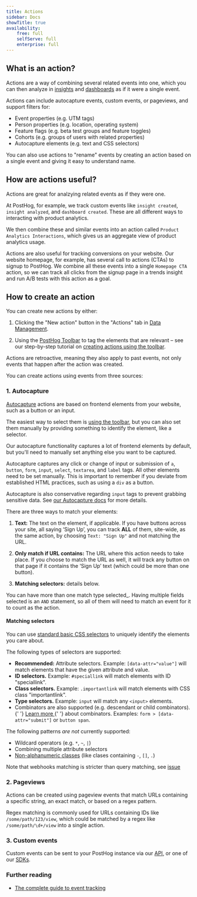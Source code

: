 ```yaml
---
title: Actions
sidebar: Docs
showTitle: true
availability:
    free: full
    selfServe: full
    enterprise: full
---
```


## What is an action?

Actions are a way of combining several related events into one, which you can then analyze in [insights](/docs/product-analytics/insights) and [dashboards](/docs/product-analytics/dashboards) as if it were a single event.

Actions can include autocapture events, custom events, or pageviews, and support filters for:

- Event properties (e.g. UTM tags)
- Person properties (e.g. location, operating system)
- Feature flags (e.g. beta test groups and feature toggles)
- Cohorts (e.g. groups of users with related properties)
- Autocapture elements (e.g. text and CSS selectors)

You can also use actions to "rename" events by creating an action based on a single event and giving it easy to understand name.

## How are actions useful?

Actions are great for analzying related events as if they were one.

At PostHog, for example, we track custom events like `insight created`, `insight analyzed`, and `dashboard created`. These are all different ways to interacting with product analytics.

We then combine these and similar events into an action called `Product Analytics Interactions`, which gives us an aggregate view of product analytics usage.

Actions are also useful for tracking conversions on your website. Our website homepage, for example, has several call to actions (CTAs) to signup to PostHog. We combine all these events into a single `Homepage CTA` action, so we can track all clicks from the signup page in a trends insight and run A/B tests with this action as a goal.

## How to create an action

You can create new actions by either: 

1. Clicking the "New action" button in the "Actions" tab in [Data Management](https://us.posthog.com/data-management/actions).

2. Using the [PostHog Toolbar](/docs/toolbar) to tag the elements that are relevant – see our step-by-step tutorial on [creating actions using the toolbar](/tutorials/how-to-capture-events-the-easy-way).

Actions are retroactive, meaning they also apply to past events, not only events that happen after the action was created.

You can create actions using events from three sources:

### 1. Autocapture

[Autocapture](/docs/product-analytics/autocapture) actions are based on frontend elements from your website, such as a button or an input. 

The easiest way to select them is [using the toolbar](/tutorials/how-to-capture-events-the-easy-way), but you can also set them manually by providing something to identify the element, like a selector.

Our autocapture functionality captures a lot of frontend elements by default, but you'll need to manually set anything else you want to be captured. 
 
Autocapture captures any click or change of input or submission of `a`, `button`, `form`, `input`, `select`, `textarea`, and `label` tags. All other elements need to be set manually. This is important to remember if you deviate from established HTML practices, such as using a `div` as a button.

Autocapture is also conservative regarding `input` tags to prevent grabbing sensitive data. See [our Autocapture docs](/docs/product-analytics/autocapture) for more details.

There are three ways to match your elements:

1. **Text:** The text on the element, if applicable. If you have buttons across your site, all saying ‘Sign Up’, you can track **ALL** of them, site-wide, as the same action, by choosing `Text: "Sign Up"` and not matching the URL.

2. **Only match if URL contains:** The URL where this action needs to take place. If you choose to match the URL as well, it will track any button on that page if it contains the ‘Sign Up’ text (which could be more than one button).

3. **Matching selectors:** details below.

You can have more than one match type selected_. Having multiple fields selected is an `AND` statement, so all of them will need to match an event for it to count as the action.

#### Matching selectors

You can use <a href="https://developer.mozilla.org/en-US/docs/Web/CSS/CSS_Selectors" target="_blank" rel="noopener">standard basic CSS selectors</a> to uniquely identify the elements you care about.

The following types of selectors are supported:

<ul>
    <li>
        <strong>Recommended:</strong> Attribute selectors. Example:
        <code>[data-attr="value"]</code> will match elements that have the given attribute and value.
    </li>
    <li>
        <strong>ID selectors.</strong> Example: <code>#speciallink</code> will match
        elements with ID "speciallink".
    </li>
    <li>
        <strong>Class selectors.</strong> Example: <code>.importantlink</code> will match
        elements with CSS class "importantlink".
    </li>
    <li>
        <strong>Type selectors.</strong> Example: <code>input</code> will match any
        <code>&lt;input&gt;</code> elements.
    </li>
    <li>
        Combinators are also supported (e.g. descendant or child combinators).
        {' '}
        <a
            href="https://developer.mozilla.org/en-US/docs/Web/CSS/CSS_Selectors#combinators"
            target="_blank"
            rel="noopener"
        >
            Learn more
        </a>{' '}
        about combinators. Examples: <code>form > [data-attr="submit"]</code> or <code>button span</code>.
    </li>
</ul>

The following patterns _are not_ currently supported:

- Wildcard operators (e.g. <code>*</code>, <code>~</code>, <code>|</code>)
- Combining multiple attribute selectors
- [Non-alphanumeric classes](https://github.com/PostHog/posthog/issues/15480) (like clases containing `-`, `[]`, `.`)

Note that webhooks matching is stricter than query matching, see [issue](https://github.com/PostHog/posthog/issues/20492)

### 2. Pageviews

Actions can be created using pageview events that match URLs containing a specific string, an exact match, or based on a regex pattern.

Regex matching is commonly used for URLs containing IDs like `/some/path/123/view`, which could be matched by a regex like `/some/path/\d+/view` into a single action.

### 3. Custom events

Custom events can be sent to your PostHog instance via our [API](/docs/api), or one of our [SDKs](/docs/getting-started/install).

### Further reading

- [The complete guide to event tracking](/tutorials/event-tracking-guide)
